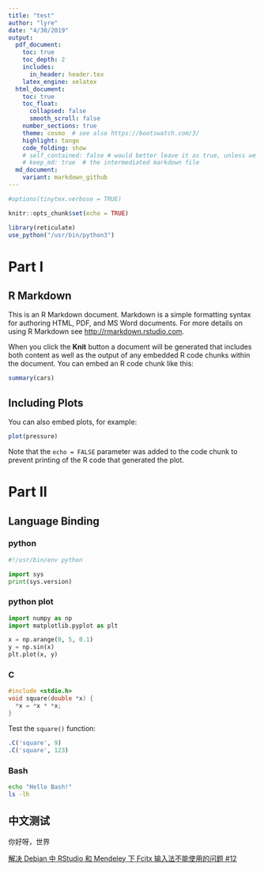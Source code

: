 ```yaml
---
title: "test"
author: "lyre"
date: "4/30/2019"
output:
  pdf_document: 
    toc: true
    toc_depth: 2
    includes:
      in_header: header.tex
    latex_engine: xelatex
  html_document: 
    toc: true
    toc_float:
      collapsed: false
      smooth_scroll: false
    number_sections: true
    theme: cosmo  # see also https://bootswatch.com/3/
    highlight: tango
    code_folding: show
    # self_contained: false # would better leave it as true, unless we are hosting a website
    # keep_md: true  # the intermediated markdown file
  md_document:
    variant: markdown_github
---
```


```r
#options(tinytex.verbose = TRUE)

knitr::opts_chunk$set(echo = TRUE)

library(reticulate)
use_python("/usr/bin/python3")
```

# Part I

## R Markdown

This is an R Markdown document. Markdown is a simple formatting syntax for authoring HTML, PDF, and MS Word documents. For more details on using R Markdown see <http://rmarkdown.rstudio.com>.

When you click the **Knit** button a document will be generated that includes both content as well as the output of any embedded R code chunks within the document. You can embed an R code chunk like this:

```r
summary(cars)
```

## Including Plots

You can also embed plots, for example:

```r
plot(pressure)
```

Note that the `echo = FALSE` parameter was added to the code chunk to prevent printing of the R code that generated the plot.

# Part II

## Language Binding {.tabset}



### python 

```python
#!/usr/bin/env python

import sys
print(sys.version)

```
 
### python plot {.unnumbered}

```python
import numpy as np
import matplotlib.pyplot as plt

x = np.arange(0, 5, 0.1)
y = np.sin(x)
plt.plot(x, y)

```


### C {.unnumbered}

```c
#include <stdio.h>
void square(double *x) {
  *x = *x * *x;
}
```

Test the `square()` function:

```r
.C('square', 9)
.C('square', 123)
```

### Bash

```bash
echo "Hello Bash!"
ls -lh
```

## 中文测试

你好呀，世界

[解决 Debian 中 RStudio 和 Mendeley 下 Fcitx 输入法不能使用的问题 #12](https://github.com/JackieMium/my_blog/issues/12)
